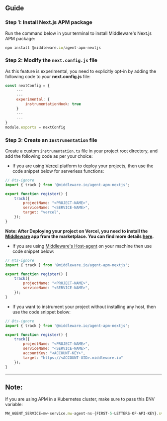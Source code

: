 

## Guide

### Step 1: Install Next.js APM package

Run the command below in your terminal to install Middleware's Next.js APM package:
```next.js
npm install @middleware.io/agent-apm-nextjs
```

### Step 2: Modify the `next.config.js` file

As this feature is experimental, you need to explicitly opt-in by adding the following code to your **next.config.js** file:
```next.js
const nextConfig = {
     ---
     ---
     experimental: {
         instrumentationHook: true
     }
     ---
     ---
}
module.exports = nextConfig
```

### Step 3: Create an `Instrumentation` file

Create a custom `instrumentation.ts` file in your project root directory, and add the following code as per your choice:

- If you are using [Vercel](https://vercel.com/) platform to deploy your projects, then use the code snippet below for serverless functions:
```next.js
// @ts-ignore
import { track } from '@middleware.io/agent-apm-nextjs';

export function register() {
    track({
        projectName: "<PROJECT-NAME>",
        serviceName: "<SERVICE-NAME>",
        target: "vercel",
    });
}
```
**Note: After Deploying your project on Vercel, you need to install the [Middleware](https://vercel.com/integrations/middleware) app from the marketplace. You can find more details [here](https://docs.middleware.io/docs/vercel).**
- If you are using [Middleware's Host-agent](https://docs.middleware.io/docs/installation) on your machine then use code snippet below:
```next.js
// @ts-ignore
import { track } from '@middleware.io/agent-apm-nextjs';

export function register() {
    track({
        projectName: "<PROJECT-NAME>",
        serviceName: "<SERVICE-NAME>",
    });
}
```
- If you want to instrument your project without installing any host, then use the code snippet below:
```next.js
// @ts-ignore
import { track } from '@middleware.io/agent-apm-nextjs';

export function register() {
    track({
        projectName: "<PROJECT-NAME>",
        serviceName: "<SERVICE-NAME>",
        accountKey: "<ACCOUNT-KEY>",
        target: "https://<ACCOUNT-UID>.middleware.io"
    });
}
```
---------------------

## Note:

If you are using APM in a Kubernetes cluster, make sure to pass this ENV variable:

```next.js
MW_AGENT_SERVICE=mw-service.mw-agent-ns-{FIRST-5-LETTERS-OF-API-KEY}.svc.cluster.local
```
